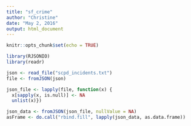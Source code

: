 ```yaml
---
title: "sf_crime"
author: "Christine"
date: "May 2, 2016"
output: html_document
---
```


```r
knitr::opts_chunk$set(echo = TRUE)
```

```r
library(RJSONIO)
library(readr)
```


```r
json <- read_file("scpd_incidents.txt")
file <- fromJSON(json)

json_file <- lapply(file, function(x) {
  x[sapply(x, is.null)] <- NA
  unlist(x)})

json_data <- fromJSON(json_file, nullValue = NA)
asFrame <- do.call("rbind.fill", lapply(json_data, as.data.frame))
```


